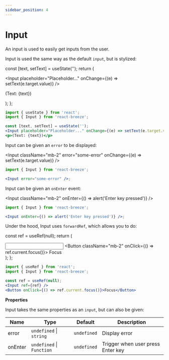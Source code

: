 ```yaml
---
sidebar_position: 4
---
```


# Input

An input is used to easily get inputs from the user.


<Title as="h3">Default</Title>

Input is used the same way as the default `input`, but is stylized:

  const [text, setText] = useState('');
  return (
    <div>
      <Input placeholder="Placeholder..." onChange={(e) => setText(e.target.value)} />
      <p className="mb-2">(Text: {text})</p>
    </div>
  );
};

<InputExample />

```jsx
import { useState } from 'react';
import { Input } from 'react-breeze';

const [text, setText] = useState('');
<Input placeholder="Placeholder..." onChange={(e) => setText(e.target.value)} />
<p>(Text: {text})</p>
```

<Title as="h3">Error</Title>

Input can be given an `error` to be displayed:

<Input className="mb-2" error="some-error" onChange={(e) => setText(e.target.value)} />

```jsx
import { Input } from 'react-breeze';

<Input error="some-error" />;
```

<Title as="h3">onEnter</Title>

Input can be given an `onEnter` event:

<Input className="mb-2" onEnter={() => alert('Enter key pressed')} />

```jsx
import { Input } from 'react-breeze';

<Input onEnter={() => alert('Enter key pressed')} />;
```

<Title as="h3">Ref</Title>

Under the hood, Input uses `forwardRef`, which allows you to do:

  const ref = useRef(null);
  return (
    <div>
      <Input ref={ref} />
      <Button className="mb-2" onClick={() => ref.current.focus()}>
        Focus
      </Button>
    </div>
  );
};

<InputRefExample />

```jsx
import { useRef } from 'react';
import { Input } from 'react-breeze';

const ref = useRef(null);
<Input ref={ref} />
<Button onClick={() => ref.current.focus()}>Focus</Button>
```

**Properties**

Input takes the same properties as an `input`, but can also be given:

| Name    | Type                      | Default     | Description                       |
| ------- | ------------------------- | ----------- | --------------------------------- |
| error   | `undefined` \| `string`   | `undefined` | Display error                     |
| onEnter | `undefined` \| `Function` | `undefined` | Trigger when user press Enter key |
